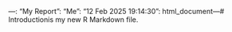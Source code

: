 ---\ntitle: "My Report"\nauthor: "Me"\ndate: "12 Feb 2025 19:14:30"\noutput: html_document\n---\n\n# Introduction\n\nThis is my new R Markdown file.
